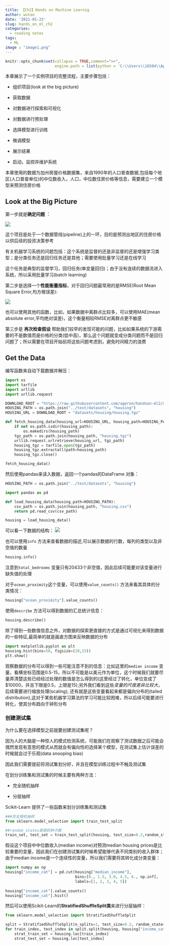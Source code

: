 ```yaml
---
title: 【Ch2】Hands on Machine Learnig
author: wutao
date: '2021-01-23'
slug: hands_on_ml_ch2
categories:
  - reading notes
tags:
  - ML
image : "image1.png"
---
```


```r
knitr::opts_chunk$set(collapse = TRUE,comment=">>",
                      engine.path = list(python = 'C:\\Users\\16504\\AppData\\Local\\Programs\\Python\\Python38\\python.exe'))
```

本章展示了一个实例项目的完整流程，主要步骤包括：

-   组织项目(look at the big picture)

-   获取数据

-   对数据进行探索和可视化

-   对数据进行预处理

-   选择模型进行训练

-   微调模型

-   展示结果

-   启动，监控并维护系统

本章使用的数据为加州房屋价格数据集，来自1990年的人口普查数据,包括每个地区(人口普查单位)的中位数收入，人口，中位数住房价格等信息，需要建立一个模型来预测住房价格

## Look at the Big Picture

第一步就是**确定问题** ：

![](https://picgo-wutao.oss-cn-shanghai.aliyuncs.com/img/image-20210123145823410.png)

这个项目是处于一个数据管线(pipeline)上的一环，目的是预测出地区的住房价格以供后续的投资决策参考

有关机器学习系统的问题包括：这个系统是监督的还是非监督的还是增强学习类型；是分类任务还是回归任务还是其他；需要使用批量学习还是在线学习

这个任务是典型的监督学习，回归任务(单变量回归)；由于没有连续的数据流进入系统，所以采用批量学习(batch learning)

第二步是选择一个**性能衡量指标**，对于回归问题最常用的是RMSE(Root Mean Square Error,均方根误差):

![](https://picgo-wutao.oss-cn-shanghai.aliyuncs.com/img/image-20210123152509580.png)

也可以使用其他的函数，比如，如果数据中离群点比较多，可以使用MAE(mean absolute error,平均绝对误差)，这个衡量相较RMSE对离群点更不敏感

第三步是 **再次检查假设** 帮助我们较早的发现可能的问题，比如如果系统的下游需要的不是数值而是价格的分类(低中高)，那么这个问题就变成分类问题而不是回归问题了；所以需要在项目开始前将这些问题考虑到，避免时间精力的浪费

## Get the Data

编写函数来自动下载数据并解压：

```python
import os
import tarfile
import urllib
import urllib.request

DOWNLOAD_ROOT = "https://raw.githubusercontent.com/ageron/handson-ml2/master/"
HOUSING_PATH = os.path.join("../test/datasets", "housing")
HOUSING_URL = DOWNLOAD_ROOT + "datasets/housing/housing.tgz"

def fetch_housing_data(housing_url=HOUSING_URL, housing_path=HOUSING_PATH):
    if not os.path.isdir(housing_path):
        os.makedirs(housing_path)
    tgz_path = os.path.join(housing_path, "housing.tgz")
    urllib.request.urlretrieve(housing_url, tgz_path)
    housing_tgz = tarfile.open(tgz_path)
    housing_tgz.extractall(path=housing_path)
    housing_tgz.close()

fetch_housing_data()
```

然后使用pandas来读入数据，返回一个pandas的DataFrame 对象：

```python
HOUSING_PATH = os.path.join("../test/datasets", "housing")

import pandas as pd

def load_housing_data(housing_path=HOUSING_PATH):
    csv_path = os.path.join(housing_path, "housing.csv")
    return pd.read_csv(csv_path)

housing = load_housing_data()
```

可以看一下数据的结构： ![](https://picgo-wutao.oss-cn-shanghai.aliyuncs.com/img/image-20210123161251034.png)

也可以使用`info` 方法来查看数据的描述,可以展示数据的行数，每列的类型以及非空值的数量

```python
housing.info()
```

注意到`total_bedrooms` 变量只有20433个非空值，因此后续可能要对该变量进行缺失值的处理

对于`ocean_proximity`这个变量，可以使用`value_counts()` 方法来看其具体的分类情况：

```python
housing["ocean_proximity"].value_counts()
```

使用`describe` 方法可以得到数据的汇总统计信息：

```python
housing.describe()
```

除了得到一些数值信息之外，对数据的探索更直接的方式是通过可视化来得到数据的一些特征,最简单的就是画直方图来反映数据的分布

```python
import matplotlib.pyplot as plt
housing.hist(bins=50, figsize=(20,15))
plt.show()
```

观察数据的分布可以得到一些可能注意不到的信息：比如这里的`median income` 变量，看横坐标范围是0.5-15，所以不可能是以美元作为单位，这个时候我们就要尽量弄清楚这些已经经过处理的数值是怎么得到的(这里经过了转化，单位变成了\$10000，并且下限是0.5，上限是15);另外我们看到这些*变量的尺度差异比较大*，后续需要进行缩放处理(scaling); 还有就是这些变量看起来都是偏向分布的(tailed distribution),这对于某些机器学习算法的学习可能比较困难，所以后续可能要进行转化，使其分布趋向于钟形分布

### 创建测试集

为什么要在选择模型之前就要创建测试集呢？

因为人的大脑是一种惊人的模式检测系统，可能我们在观察了测试数据之后可能会偶然发现有意思的模式从而就会有偏向性的选择某个模型，在测试集上估计误差的时候就会过于乐观(data snooping bias)

因此我们需要提前将测试集划分好，并且在模型训练过程中不触及测试集

在划分训练集和测试集的时候主要有两种方法：

-   完全随机抽样

-   分层抽样

Scikit-Learn 提供了一些函数来划分训练集和测试集

```python
###完全随机抽样
from sklearn.model_selection import train_test_split

##random_states是随机种子数
train_set, test_set = train_test_split(housing, test_size=0.2,random_state=42)

```

假设这个项目中中位数收入(median income)对预测median housing prices是比较重要的变量，因此我们在创建测试集的时候希望能够代表不同类别的收入群体；由于median income是一个连续性的变量，所以我们需要将其转化成分类变量：

```python
import numpy as np
housing["income_cat"] = pd.cut(housing["median_income"],
                               bins=[0., 1.5, 3.0, 4.5, 6., np.inf],
                               labels=[1, 2, 3, 4, 5])
                               
housing["income_cat"].value_counts()
housing["income_cat"].hist()
```

然后可以使用Scikit-Learn的**StratifiedShuffleSplit类**来进行分层抽样：

```python
from sklearn.model_selection import StratifiedShuffleSplit

split = StratifiedShuffleSplit(n_splits=1, test_size=0.2, random_state=42)
for train_index, test_index in split.split(housing, housing["income_cat"]):
    strat_train_set = housing.loc[train_index]
    strat_test_set = housing.loc[test_index]
```
